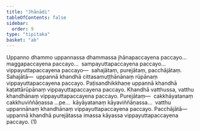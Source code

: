 ```yaml
---
title: "Jhānādi"
tableOfContents: false
sidebar:
  order: 9
type: "tipitaka"
basket: "ab"
---
```



<DynamicBreadcrumb />

<Division number="16">

<Paragraph number="2614">
Uppanno dhammo uppannassa dhammassa jhānapaccayena paccayo…  maggapaccayena paccayo…  sampayuttapaccayena paccayo…  vippayuttapaccayena paccayo—  sahajātaṃ, purejātaṃ, pacchājātaṃ. <Emphasis>Sahajātā</Emphasis>—  uppannā khandhā cittasamuṭṭhānānaṃ rūpānaṃ vippayuttapaccayena paccayo. Paṭisandhikkhaṇe uppannā khandhā kaṭattārūpānaṃ vippayuttapaccayena paccayo. Khandhā vatthussa, vatthu khandhānaṃ vippayuttapaccayena paccayo. <Emphasis>Purejātaṃ</Emphasis>—  cakkhāyatanaṃ cakkhuviññāṇassa …pe…  kāyāyatanaṃ kāyaviññāṇassa…  vatthu uppannānaṃ khandhānaṃ vippayuttapaccayena paccayo. <Emphasis>Pacchājātā</Emphasis>—  uppannā khandhā purejātassa imassa kāyassa vippayuttapaccayena paccayo. (1)
</Paragraph>
</Division>